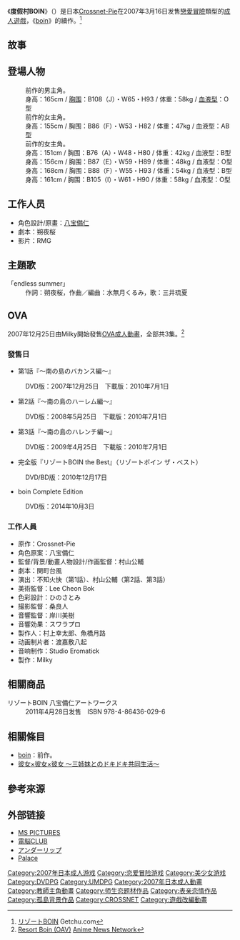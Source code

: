 {{Infobox animanga/Headerofja
|title= 度假村BOIN
|image= Resort Boin game cover.jpg
|size= 
|caption= 
|japanese= リゾートBOIN
|english= 
|kana= リゾートボイン
|romaji= Resort Boin
|genre= 戀愛
}}
{{Infobox animanga/name
|original= 
|official= 
|formal= 
|common= 度假村BOIN
}}
{{Infobox animanga/Game
|標題=
|類型=[[戀愛冒險|戀愛冒險]]
|使用平台=Windows 98/98SE/Me/2000/XP
|遊戲引擎=
|開發團隊=[[CROSSNET|Crossnet-Pie]]
|代理商=Crossnet-Pie（PC）<br>電腦CLUB（[[DVDPG|DVDPG]]）<br>アンダーリップ（SP版）<br>Palace（[[UMDPG|UMDPG]]）
|製作人=
|監製=
|腳本=朔夜桜
|人物設定=[[八宝備仁|八宝備仁]]
|音樂=
|遊戲人數=1
|發售日=2007年3月16日（PC）<br>2008年5月31日（DVDPG）<br>2009年7月31日（PC DL版）<br>2011年4月8日（SP版）<br>2011年9月30日（UMDPG）
|對象年齡=18禁
|結局數=
}}
{{Infobox animanga/OVA
|ONA= 
|標題= 
|原案= 
|原作= Crossnet-Pie
|總導演= 
|導演= 村山公輔
|系列構成= 
|劇本= 関町台風
|人物原案= 八宝備仁
|人物設定= 村山公輔
|機械設定= 
|音樂= 
|音樂製作= 
|動畫製作= Studio Eromatick
|製作= Milky
|書籍= 
|出版商= 
|代理發行= 
|其他代理發行=
|網路= 
|發售日= 2007年12月25日－2009年4月25日
|開始= 
|結束= 
|話數= 3
|其他= [[成人動畫|成人動畫]]
|版權= 
}}
{{Infobox animanga/Footerofja}}
《'''度假村BOIN'''》（{{lang|ja|リゾートBOIN}}）是日本[[CROSSNET|Crossnet-Pie]]在2007年3月16日发售[[戀愛冒險|戀愛冒險]]類型的[[日本成人遊戲|成人遊戲]]，《[[boin|boin]]》的續作。<ref>[http://www.getchu.com/soft.phtml?id=220493 リゾートBOIN] {{Wayback|url=http://www.getchu.com/soft.phtml?id=220493 |date=20200109060522 }}Getchu.com{{ja}}</ref>

==故事==

==登場人物==
; {{nihongo|一條大介|一条 大介（いちじょう だいすけ）|[[声優|声優]]：[[門戸開|門戸開]]}}
: 前作的男主角。
; {{nihongo|飯井原奈緒|飯井原 なお（いいはら なお）|声優：[[金田まひる|金田まひる]]}}
: 身高：165cm / [[胸围|胸围]]：B108（J）・W65・H93 / 体重：58kg / [[ABO式血液型|血液型]]：O型
: 前作的女主角。
; {{nihongo|筑紫野貢|筑紫野 みつぐ（つくしの みつぐ）|声優：[[成瀬未亜|成瀬未亜]] / [[いるまあるみ|いるまあるみ]]（おさわりBOIN2）}}
: 身高：155cm / 胸围：B86（F）・W53・H82 / 体重：47kg / 血液型：AB型
: 前作的女主角。
; {{nihongo|衣更麻耶|衣更 麻耶（ころもがえ まや）|声優：[[北都南|北都南]] / [[神谷奈央|神谷奈央]]（OVA版第2、3話）}}
: 身高：151cm / 胸围：B76（A）・W48・H80 / 体重：42kg / 血液型：B型
; {{nihongo|天宮桃菜|天宮 桃菜（あまみや ももな）|声優：[[榊木春乃|榊木春乃]]}}
: 身高：156cm / 胸围：B87（E）・W59・H89 / 体重：48kg / 血液型：O型
; {{nihongo|宮鴬住藍銀煤竹出雲守明朝仁 美香|宮鴬住藍銀煤竹出雲守明朝仁 ミカ（くおうずみあいぎんすすたけいづものかみめいちょうじん ミカ）|声優：[[海原エレナ|海原エレナ]]}}
: 身高：168cm / 胸围：B88（F）・W55・H93 / 体重：54kg / 血液型：B型
; {{nihongo|新条葉|新条 叶（しんじょう かなえ）|声優：[[内野ぽち|内野ぽち]] / [[みすみ|みすみ]]（OVA版第2、3話）}}
: 身高：161cm / 胸围：B105（I）・W61・H90 / 体重：58kg / 血液型：O型

== 工作人员 ==
* 角色設計/原畫：[[八宝備仁|八宝備仁]]
* 劇本：朔夜桜
* 影片：RMG

== 主題歌 ==
; 「endless summer」
: 作詞：朔夜桜，作曲／編曲：水無月くるみ，歌：三井琉夏

== OVA ==
2007年12月25日由Milky開始發售[[OVA|OVA]][[成人動畫|成人動畫]]，全部共3集。<ref>[http://www.animenewsnetwork.com/encyclopedia/anime.php?id=9301 Resort Boin (OAV)] {{Wayback|url=http://www.animenewsnetwork.com/encyclopedia/anime.php?id=9301 |date=20211028234725 }}[[Anime_News_Network|Anime News Network]]{{en}}</ref>

===發售日===
*第1話『〜南の島のバカンス編〜』
:DVD版：2007年12月25日　下載版：2010年7月1日
*第2話『〜南の島のハーレム編〜』
:DVD版：2008年5月25日　下載版：2010年7月1日
*第3話『〜南の島のハレンチ編〜』
:DVD版：2009年4月25日　下載版：2010年7月1日
*完全版『リゾートBOIN the Best』（リゾートボイン ザ・ベスト）
:DVD/BD版：2010年12月17日
*boin Complete Edition
:DVD版：2014年10月3日

===工作人員===
* 原作：Crossnet-Pie
* 角色原案：八宝備仁
* 監督/背景/動畫人物設計/作画監督：村山公輔
* 劇本：関町台風
* 演出：不知火快（第1話）、村山公輔（第2話、第3話）
* 美術監督：Lee Cheon Bok
* 色彩設計：ひのさとみ
* 撮影監督：桑良人
* 音響監督：岸川美樹
* 音響効果：スワラプロ
* 製作人：村上幸太郎、魚橋月路
* 动画制片者：渡嘉敷八起
* 音响制作：Studio Eromatick
* 製作：Milky

== 相關商品 ==
; リゾートBOIN 八宝備仁アートワークス
: 2011年4月28日发售　ISBN 978-4-86436-029-6

== 相關條目 ==
* [[boin|boin]]：前作。
* [[彼女×彼女×彼女_〜三姉妹とのドキドキ共同生活〜|彼女×彼女×彼女 〜三姉妹とのドキドキ共同生活〜]]

== 參考來源 == 
{{Reflist}}

== 外部链接==
* [http://ms-pictures.com/ MS PICTURES] {{Wayback|url=http://ms-pictures.com/ |date=20141006160508 }}{{ja}}
* [http://www.dennoclub.com/ 電脳CLUB] {{Wayback|url=http://www.dennoclub.com/ |date=20060403062701 }}{{ja}}
* [https://web.archive.org/web/20191101195234/http://www.underlip.jp/ アンダーリップ]{{ja}}
* [https://web.archive.org/web/20140103110405/http://palacegame.cc/ Palace]{{ja}}

{{DEFAULTSORT:Resort Boin}}
[[Category:2007年日本成人游戏|Category:2007年日本成人游戏]]
[[Category:恋爱冒险游戏|Category:恋爱冒险游戏]]
[[Category:美少女游戏|Category:美少女游戏]]
[[Category:DVDPG|Category:DVDPG]]
[[Category:UMDPG|Category:UMDPG]]
[[Category:2007年日本成人動畫|Category:2007年日本成人動畫]]
[[Category:教師主角動畫|Category:教師主角動畫]]
[[Category:师生恋题材作品|Category:师生恋题材作品]]
[[Category:表亲恋情作品|Category:表亲恋情作品]]
[[Category:孤島背景作品|Category:孤島背景作品]]
[[Category:CROSSNET|Category:CROSSNET]]
[[Category:遊戲改編動畫|Category:遊戲改編動畫]]